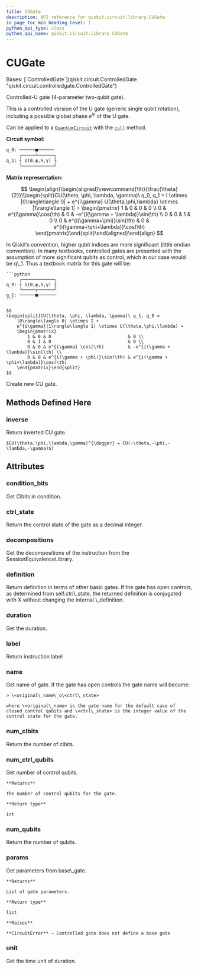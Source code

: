 ```yaml
---
title: CUGate
description: API reference for qiskit.circuit.library.CUGate
in_page_toc_min_heading_level: 1
python_api_type: class
python_api_name: qiskit.circuit.library.CUGate
---
```


# CUGate

<Class id="qiskit.circuit.library.CUGate" github="https://github.com/qiskit/qiskit/tree/stable/0.24/qiskit/circuit/library/standard_gates/u.py" signature="CUGate(theta, phi, lam, gamma, label=None, ctrl_state=None)">
  Bases: [`ControlledGate`](qiskit.circuit.ControlledGate "qiskit.circuit.controlledgate.ControlledGate")

  Controlled-U gate (4-parameter two-qubit gate).

  This is a controlled version of the U gate (generic single qubit rotation), including a possible global phase $e^{i\gamma}$ of the U gate.

  Can be applied to a [`QuantumCircuit`](qiskit.circuit.QuantumCircuit "qiskit.circuit.QuantumCircuit") with the [`cu()`](qiskit.circuit.QuantumCircuit#cu "qiskit.circuit.QuantumCircuit.cu") method.

  **Circuit symbol:**

  ```python
  q_0: ──────■──────
       ┌─────┴──────┐
  q_1: ┤ U(ϴ,φ,λ,γ) ├
       └────────────┘
  ```

  **Matrix representation:**

  $$
   \begin{align}\begin{aligned}\newcommand{\th}{\frac{\theta}{2}}\\\begin{split}CU(\theta, \phi, \lambda, \gamma)\ q_0, q_1 =
      I \otimes |0\rangle\langle 0| +
      e^{i\gamma} U(\theta,\phi,\lambda) \otimes |1\rangle\langle 1| =
      \begin{pmatrix}
          1 & 0                           & 0 & 0 \\
          0 & e^{i\gamma}\cos(\th)        & 0 & -e^{i(\gamma + \lambda)}\sin(\th) \\
          0 & 0                           & 1 & 0 \\
          0 & e^{i(\gamma+\phi)}\sin(\th) & 0 & e^{i(\gamma+\phi+\lambda)}\cos(\th)
      \end{pmatrix}\end{split}\end{aligned}\end{align} 
  $$

  <Admonition title="Note" type="note">
    In Qiskit’s convention, higher qubit indices are more significant (little endian convention). In many textbooks, controlled gates are presented with the assumption of more significant qubits as control, which in our case would be q\_1. Thus a textbook matrix for this gate will be:

    ```python
         ┌────────────┐
    q_0: ┤ U(ϴ,φ,λ,γ) ├
         └─────┬──────┘
    q_1: ──────■───────
    ```

    $$
    \begin{split}CU(\theta, \phi, \lambda, \gamma)\ q_1, q_0 =
        |0\rangle\langle 0| \otimes I +
        e^{i\gamma}|1\rangle\langle 1| \otimes U(\theta,\phi,\lambda) =
        \begin{pmatrix}
            1 & 0 & 0                             & 0 \\
            0 & 1 & 0                             & 0 \\
            0 & 0 & e^{i\gamma} \cos(\th)         & -e^{i(\gamma + \lambda)}\sin(\th) \\
            0 & 0 & e^{i(\gamma + \phi)}\sin(\th) & e^{i(\gamma + \phi+\lambda)}\cos(\th)
        \end{pmatrix}\end{split}
    $$
  </Admonition>

  Create new CU gate.

  ## Methods Defined Here

  <span id="qiskit-circuit-library-cugate-inverse" />

  ### inverse

  <Function id="qiskit.circuit.library.CUGate.inverse" signature="CUGate.inverse()">
    Return inverted CU gate.

    $CU(\theta,\phi,\lambda,\gamma)^{\dagger} = CU(-\theta,-\phi,-\lambda,-\gamma)$)
  </Function>

  ## Attributes

  ### condition\_bits

  <Attribute id="qiskit.circuit.library.CUGate.condition_bits" name="condition_bits">
    Get Clbits in condition.
  </Attribute>

  ### ctrl\_state

  <Attribute id="qiskit.circuit.library.CUGate.ctrl_state" name="ctrl_state">
    Return the control state of the gate as a decimal integer.
  </Attribute>

  ### decompositions

  <Attribute id="qiskit.circuit.library.CUGate.decompositions" name="decompositions">
    Get the decompositions of the instruction from the SessionEquivalenceLibrary.
  </Attribute>

  ### definition

  <Attribute id="qiskit.circuit.library.CUGate.definition" name="definition">
    Return definition in terms of other basic gates. If the gate has open controls, as determined from self.ctrl\_state, the returned definition is conjugated with X without changing the internal \_definition.
  </Attribute>

  ### duration

  <Attribute id="qiskit.circuit.library.CUGate.duration" name="duration">
    Get the duration.
  </Attribute>

  ### label

  <Attribute id="qiskit.circuit.library.CUGate.label" name="label">
    Return instruction label
  </Attribute>

  ### name

  <Attribute id="qiskit.circuit.library.CUGate.name" name="name">
    Get name of gate. If the gate has open controls the gate name will become:

    > \<original\_name\_o\<ctrl\_state>

    where \<original\_name> is the gate name for the default case of closed control qubits and \<ctrl\_state> is the integer value of the control state for the gate.
  </Attribute>

  ### num\_clbits

  <Attribute id="qiskit.circuit.library.CUGate.num_clbits" name="num_clbits">
    Return the number of clbits.
  </Attribute>

  ### num\_ctrl\_qubits

  <Attribute id="qiskit.circuit.library.CUGate.num_ctrl_qubits" name="num_ctrl_qubits">
    Get number of control qubits.

    **Returns**

    The number of control qubits for the gate.

    **Return type**

    int
  </Attribute>

  ### num\_qubits

  <Attribute id="qiskit.circuit.library.CUGate.num_qubits" name="num_qubits">
    Return the number of qubits.
  </Attribute>

  ### params

  <Attribute id="qiskit.circuit.library.CUGate.params" name="params">
    Get parameters from base\_gate.

    **Returns**

    List of gate parameters.

    **Return type**

    list

    **Raises**

    **CircuitError** – Controlled gate does not define a base gate
  </Attribute>

  ### unit

  <Attribute id="qiskit.circuit.library.CUGate.unit" name="unit">
    Get the time unit of duration.
  </Attribute>
</Class>

